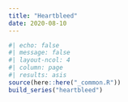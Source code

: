 ```yaml
---
title: "Heartbleed"
date: 2020-08-10
---
```

  
```r
#| echo: false
#| message: false
#| layout-ncol: 4
#| column: page
#| results: asis
source(here::here("_common.R"))
build_series("heartbleed")
```
